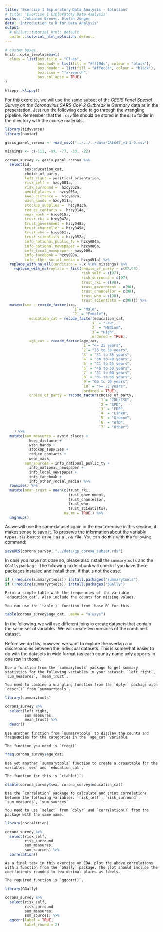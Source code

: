 ```yaml
---
title: 'Exercise 1 Exploratory Data Analysis - Solutions'
# title: 'Exercise 1 Exploratory Data Analysis'
author: 'Johannes Breuer, Stefan Jünger'
date: 'Introduction to R for Data Analysis'
output:
  # unilur::tutorial_html: default
  unilur::tutorial_html_solution: default
---
```


```r
# custom boxes
knitr::opts_template$set(
  clues = list(box.title = "Clues",
               box.body = list(fill = "#fff9dc", colour = "black"),
               box.header = list(fill = "#ffec8b", colour = "black"),
               box.icon = "fa-search",
               box.collapse = TRUE)
)
```

```r
klippy::klippy()
```

For this exercise, we will use the same subset of the *GESIS Panel Special Survey on the Coronavirus SARS-CoV-2 Outbreak in Germany* data as in the presentation. Just run the following code to go through the wrangling pipeline. Remember that the `.csv` file should be stored in the `data` folder in the directory with the course materials.

```r
library(tidyverse)
library(naniar)

gesis_panel_corona <- read_csv2("../../../data/ZA5667_v1-1-0.csv")

missings <- c(-111, -99, -77, -33, -22)

corona_survey <- gesis_panel_corona %>% 
  select(id,
         sex:education_cat,
         choice_of_party,
         left_right = political_orientation,
         risk_self =  hzcy001a,
         risk_surround =  hzcy002a,
         avoid_places =  hzcy006a,
         keep_distance =  hzcy007a,
         wash_hands = hzcy011a,
         stockup_supplies =  hzcy013a,
         reduce_contacts =  hzcy014a,
         wear_mask = hzcy015a,
         trust_rki = hzcy047a,
         trust_government = hzcy048a,
         trust_chancellor = hzcy049a,
         trust_who = hzcy051a,
         trust_scientists = hzcy052a,
         info_national_public_tv = hzcy084a,
         info_national_newspaper = hzcy086a,
         info_local_newspaper = hzcy089a,
         info_facebook = hzcy090a,
         info_other_social_media = hzcy091a) %>% 
  replace_with_na_all(condition = ~.x %in% missings) %>% 
    replace_with_na(replace = list(choice_of_party = c(97,98),
                                   risk_self = c(97),
                                   risk_surround = c(97),
                                   trust_rki = c(98),
                                   trust_government = c(98),
                                   trust_chancellor = c(98),
                                   trust_who = c(98),
                                   trust_scientists = c(98))) %>%
  mutate(sex = recode_factor(sex,
                               `1`= "Male",
                               `2` = "Female"),
           education_cat = recode_factor(education_cat,
                                       `1` = "Low",
                                       `2` = "Medium",
                                       `3`= "High",
                                       .ordered = TRUE),
           age_cat = recode_factor(age_cat,
                                   `1`= "<= 25 years",
                                   `2`= "26 to 30 years",
                                   `3` = "31 to 35 years",
                                   `4` = "36 to 40 years",
                                   `5` = "41 to 45 years",
                                   `6` = "46 to 50 years",
                                   `7` = "51 to 60 years",
                                   `8` = "61 to 65 years",
                                   `9`= "66 to 70 years",
                                   `10` = ">= 71 years",
                                   .ordered = TRUE),
           choice_of_party = recode_factor(choice_of_party,
                                           `1`= "CDU/CSU",
                                           `2`= "SPD",
                                           `3` = "FDP",
                                           `4` = "Linke",
                                           `5` = "Gruene",
                                           `6` = "AfD",
                                           `7` = "Other")
    ) %>% 
  mutate(sum_measures = avoid_places + 
           keep_distance + 
           wash_hands + 
           stockup_supplies + 
           reduce_contacts + 
           wear_mask,
         sum_sources = info_national_public_tv + 
           info_national_newspaper + 
           info_local_newspaper + 
           info_facebook + 
           info_other_social_media) %>% 
  rowwise() %>% 
  mutate(mean_trust = mean(c(trust_rki, 
                             trust_government, 
                             trust_chancellor, 
                             trust_who, 
                             trust_scientists),
                           na.rm = TRUE)) %>% 
  ungroup()
```

As we will use the same dataset again in the next exercise in this session, it makes sense to save it. To preserve the information about the variable types, it is best to save it as a `.rds` file. You can do this with the following command:

```r
saveRDS(corona_survey, "../data/gp_corona_subset.rds")
```

In case you have not done so, please also install the `summarytools` and the `GGally` package. The following code chunk will check if you have these packages installed and install them, if that is not the case.

```r
if (!require(summaryrtools)) install.packages("summarytools")
if (!require(summaryrtools)) install.packages("GGally")
```

```block
Print a simple table with the frequencies of the variable `education_cat`. Also include the counts for missing values.
```

```block
You can use the `table()` function from `base R` for this.
```

```r
table(corona_survey$age_cat, useNA = "always")
```

In the following, we will use different joins to create datasets that contain the same set of variables. We will create two versions of the combined dataset.  

Before we do this, however, we want to explore the overlap and discrepancies between the individual datasets. This is somewhat easier to do with the datasets in wide format (as each country name only appears in one row in those).

```block
Use a function from the `summarytools` package to get summary statistics for the following variables in your dataset: `left_right`, `sum_measures`, `mean_trust`.
```

```block
You need to combine a wrangling function from the `dplyr` package with `descr()` from `summarytools`.
```

```r
library(summarytools)

corona_survey %>% 
  select(left_right,
         sum_measures,
         mean_trust) %>%
  descr()
```

```block
Use another function from `summarytools` to display the counts and frequencies for the categories in the `age_cat` variable.
```

```block
The function you need is `freq()`
```

```r
freq(corona_survey$age_cat)
```

```block
Use yet another `summarytools` function to create a crosstable for the variables `sex` and `education_cat`.
```

```block
The function for this is `ctable()`.
```

```r
ctable(corona_survey$sex, corona_survey$education_cat)
```

```block
Use the `correlation` package to calculate and print correlations between the following variables: `risk_self`, `risk_surround`, `sum_measures`, `sum_sources`
```

```block
You need to use `select` from `dplyr` and `correlation()` from the package with the same name.
```

```r
library(correlation)

corona_survey %>% 
  select(risk_self,
         risk_surround,
         sum_measures,
         sum_sources) %>% 
  correlation()
```

```block
As a final task in this exercise on EDA, plot the above correlations with a function from the `GGally` package. The plot should include the coefficients rounded to two decimal places as labels.
```

```block
The required function is `ggcorr()`.
```

```r
library(GGally)

corona_survey %>% 
  select(risk_self,
         risk_surround,
         sum_measures,
         sum_sources) %>% 
  ggcorr(label = TRUE,
         label_round = 2)
```